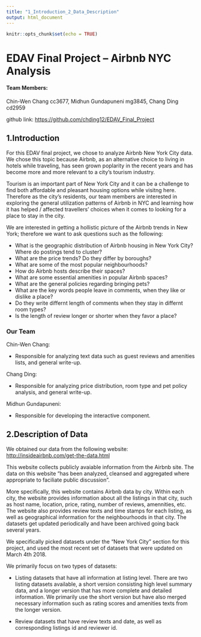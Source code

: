 ```yaml
---
title: "1_Introduction_2_Data_Description"
output: html_document
---
```


```r
knitr::opts_chunk$set(echo = TRUE)
```

# EDAV Final Project -- Airbnb NYC Analysis
#### Team Members: 
Chin-Wen Chang cc3677, Midhun Gundapuneni mg3845, Chang Ding cd2959

github link: <https://github.com/chding12/EDAV_Final_Project>

## 1.Introduction

For this EDAV final project, we chose to analyze Airbnb New York City data. We chose this topic because Airbnb, as an alternative choice to living in hotels while traveling, has seen grown poplarity in the recent years and has become more and more relevant to a city's tourism industry. 

Tourism is an important part of New York City and it can be a challenge to find both affordable and pleasant housing options while visitng here. Therefore as the city's residents, our team members are interested in exploring the general utilization patterns of Airbnb in NYC and learning how it has helped / affected travellers' choices when it comes to looking for a place to stay in the city.

We are interested in getting a hollistic picture of the Airbnb trends in New York; therefore we want to ask questions such as the following:

- What is the geographic distribution of Airbnb housing in New York City? Where do postings tend to cluster?  
- What are the price trends? Do they differ by boroughs?  
- What are some of the most popular neighbourhoods?  
- How do Airbnb hosts describe their spaces?  
- What are some essential amenities in popular Airbnb spaces?  
- What are the general policies regarding bringing pets?  
- What are the key words people leave in comments, when they like or dislike a place?  
- Do they write differnt length of comments when they stay in differnt room types? 
- Is the length of review longer or shorter when they favor a place?

### Our Team
Chin-Wen Chang: 

- Responsible for analyzing text data such as guest reviews and amenities lists, and general write-up.

Chang Ding: 

- Responsible for analyzing price distribution, room type and pet policy analysis, and general write-up.

Midhun Gundapuneni: 

- Responsible for developing the interactive component.

## 2.Description of Data

We obtained our data from the following website:
<http://insideairbnb.com/get-the-data.html>

This website collects publicly avaiable information from the Airbnb site. The data on this website "has been analyzed, cleansed and aggregated where appropriate to faciliate public discussion".

More specifically, this website contains Airbnb data by city. Within each city, the website provides information about all the listings in that city, such as host name, location, price, rating, number of reviews, amennities, etc. The website also provides review texts and time stamps for each listing, as well as geographical information for the neighbourhoods in that city. The datasets get updated periodically and have been archived going back several years.

We specifically picked datasets under the "New York City" section for this project, and used the most recent set of datasets that were updated on March 4th 2018.

We primarily focus on two types of datasets:

- Listing datasets that have all information at listing level. There are two listing datasets available, a short version consisting high level summary data, and a longer version that has more complete and detailed information. We primarily use the short version but have also merged necessary information such as rating scores and amenities texts from the longer version.

- Review datasets that have review texts and date, as well as corresponding listings id and reviewer id.


